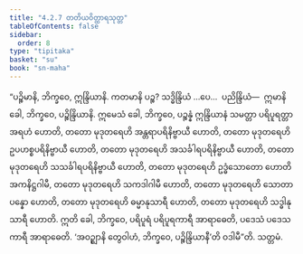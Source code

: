 ```yaml
---
title: "4.2.7 တတိယဝိတ္ထာရသုတ္တ"
tableOfContents: false
sidebar:
  order: 8
type: "tipitaka"
basket: "su"
book: "sn-maha"
---
```



<DynamicBreadcrumb />

<Division number="487" book="sn-maha">

<Paragraph number="1049" book="sn-maha">
“ပဉ္စိမာနိ, ဘိက္ခဝေ, ဣန္ဒြိယာနိ. ကတမာနိ ပဉ္စ? သဒ္ဓိန္ဒြိယံ …ပေ…  ပညိန္ဒြိယံ—  ဣမာနိ ခေါ, ဘိက္ခဝေ, ပဉ္စိန္ဒြိယာနိ. ဣမေသံ ခေါ, ဘိက္ခဝေ, ပဉ္စန္နံ ဣန္ဒြိယာနံ သမတ္တာ ပရိပူရတ္တာ အရဟံ ဟောတိ, တတော မုဒုတရေဟိ အန္တရာပရိနိဗ္ဗာယီ ဟောတိ, တတော မုဒုတရေဟိ ဥပဟစ္စပရိနိဗ္ဗာယီ ဟောတိ, တတော မုဒုတရေဟိ အသင်္ခါရပရိနိဗ္ဗာယီ ဟောတိ, တတော မုဒုတရေဟိ သသင်္ခါရပရိနိဗ္ဗာယီ ဟောတိ, တတော မုဒုတရေဟိ ဥဒ္ဓံသောတော ဟောတိ အကနိဋ္ဌဂါမီ, တတော မုဒုတရေဟိ သကဒါဂါမီ ဟောတိ, တတော မုဒုတရေဟိ သောတာပန္နော ဟောတိ, တတော မုဒုတရေဟိ ဓမ္မာနုသာရီ ဟောတိ, တတော မုဒုတရေဟိ သဒ္ဓါနုသာရီ ဟောတိ. ဣတိ ခေါ, ဘိက္ခဝေ, ပရိပူရံ ပရိပူရကာရီ အာရာဓေတိ, ပဒေသံ ပဒေသကာရီ အာရာဓေတိ. ‘အဝဉ္ဈာနိ တွေဝါဟံ, ဘိက္ခဝေ, ပဉ္စိန္ဒြိယာနီ’တိ ဝဒါမီ”တိ.

</Paragraph>
</Division>

<Paragraph number="1050" type="center" book="sn-maha">
သတ္တမံ.
</Paragraph>